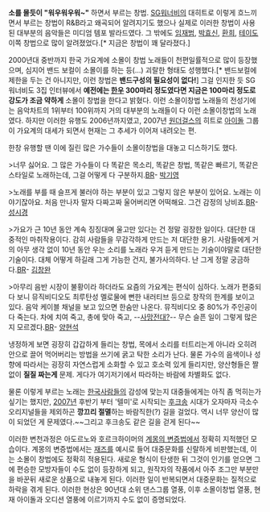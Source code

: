 '''소를 몰듯이 "워우워우워~"''' 하면서 부르는 창법. [[SG워너비]]의 대히트로 이렇게 흐느끼면서 부르는 창법이 R&B라고 왜곡되어 알려지기도 했으나 실제로 이러한 창법이 사용된 대부분의 음악들은 미디엄 템포 발라드였다. 그 밖에도 [[임재범]], [[박효신]], [[환희]], [[테이]]도 이쪽 창법으로 많이 알려졌었다.[* 지금은 창법이 꽤 달라졌다.]

2000년대 중반까지 한국 가요계에 소몰이 창법 노래들이 천편일률적으로 많이 등장했으며, 심지어 밴드 보컬이 소몰이를 하는 등(...) 괴랄한 형태도 성행했다.[* 밴드보컬에 제한을 두는 건 아니지만, 이런 창법은 '''밴드구성의 필요성이 없다!'''] 그걸 인지한 듯 SG워너비도 3집 인터뷰에서 '''예전에는 [[한우]] 300마리 정도였다면 지금은 100마리 정도로 강도가 조금 약하게''' 소몰이 창법을 한다고 밝혔다. 이런 소몰이창법 노래들의 전성기에는 음악차트의 1위부터 100위까지 거의 대부분의 노래들이 다 이런 소몰이창법의 노래였다. 하지만 이러한 유행도 2006년까지였고, 2007년 [[원더걸스]]의 히트로 [[아이돌]] 그룹이 가요계의 대세가 되면서 현재는 그 추세가 이어져 내려오는 편.

한창 유행할 땐 이에 질린 많은 가수들이 소몰이창법을 대놓고 디스하기도 했다.

>너무 싫어요. 그 많은 가수들이 다 똑같은 목소리, 똑같은 창법, 똑같은 빠르기, 똑같은 스타일로 노래하는데, 그걸 어떻게 다 구분하지.[[BR]]- [[박기영]]

>노래를 부를 때 슬프게 불러야 하는 부분이 있고 그렇지 않은 부분이 있어요. 노래는 이야기잖아요. 처음 만나자 말자 다짜고짜 울어버리면 어떡해요. 그건 감정의 낭비죠.[[BR]]- [[성시경]]

>가요가 근 10년 동안 계속 징징대며 울고만 있다는 건 정말 굉장한 일이다. 대단한 대중적인 마취작용이다. 감히 사람들을 무감각하게 만드는 저 대단한 용기. 사람들에게 거의 아무 생각 없이 10년 동안 우는 소리를 노래라 우겨 듣게 만드는 기술이야말로 대단한 기술이다. 대체 어떻게 하길래 그게 가능한 건지, 불가사의하다. 난 그게 정말 궁금하다.[[BR]]- [[김창완]]

>아무리 음반 시장이 불황이라 하더라도 요즘의 가요계는 편식이 심하다. 노래가 편중되다 보니 뮤직비디오도 최루탄성 멜로물에 뻔한 내러티브 등으로 창작의 한계를 보이고 있다. 음악 케이블 채널을 보고 있으면 한숨만 나온다. 뮤직비디오 중 80%가 주인공이 다 죽는다. 차에 치여 죽고, 총에 맞아 죽고, --[[사망전대?]]-- 무슨 슬픈 일이 그렇게 많은지 모르겠다.[[BR]]- [[양현석]]

냉정하게 보면 굉장히 갑갑하게 들리는 창법, 목에서 소리를 터트리는게 아니라 오히려 안으로 끌어 먹어버리는 방법을 쓰기에 굵고 탁한 소리가 난다. 물론 가수의 음색이나 성향에 따라서는 굉장히 자연스럽게 소화할 수 있고 호소력 있게 들리지만, 양산형들은 짤없이 '''질질 짜는게''' 문제. 게다가 여기저기에서 따라하는 바람에 차별화도 없다.

물론 이렇게 부르는 노래는 [[한국]]사람들의 감성에 맞는지 대중들에게는 아직 좀 먹히는가 싶기는 했지만, [[2007년]] 후반기 부터 '텔미'로 시작되는 [[후크송]] 시대가 오자마자 극소수 오리지널들을 제외하곤 '''깡끄리 절멸'''하는 바람직한(?) 길을 걸었다. 역시 너무 양산이 많이 되었던 게 문제였다.~~그리고 후크송도 같은 길을 걷게 된다~~

이러한 변천과정은 아도르노와 호르크하이머의 [[계몽의 변증법]]에서 정확히 지적했던 모습이다. 계몽의 변증법에서는 [[재즈]]를 예시로 들어 대중문화를 신랄하게 비판했는데, 이는 소몰이 창법에도 정확히 적용된다. 새로운 형식이 탄생한 뒤 그것이 인기를 얻으면 그에 편승한 모방자들이 수도 없이 등장하게 되고, 원작자의 작품에서 아주 조그만 부분만을 바꾼뒤 새로운 상품으로 내놓게 된다. 이러한 일이 반복되면서 대중문화는 질적으로 하락을 겪게 된다. 이러한 현상은 90년대 소위 댄스그룹 열풍, 이후 소몰이창법 열풍, 현재 아이돌과 오디션 열풍에 이르기까지 수도 없이 증명되었다.

